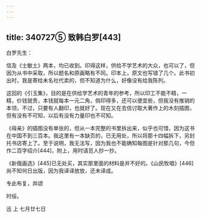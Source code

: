 ```yaml
---
---
---
```

title: 340727⑤ 致韩白罗[443]
---




白罗先生：

信及《士敏土》两本，均已收到。印得这样，供给不学艺术的大众，也可以了，但因为从书中采取，所以题名和原画略有不同。印本上，原文也写错了几个。此书初出时，我是寄给未名社代卖的，但不知道为什么，好像没有给我陈列。

这回的《引玉集》，目的是在供给学艺术的青年的参考，所以印工不能不精，一精，价钱就贵，本钱就每本一元二角，倘印得多，还可以便宜些，但我没有推销的本领，不过，只要有人翻印，也就好了。现在又在去信讨取大著作上的木刻插图，但有没有不可知，以后有没有力量印也不可知。

《母亲》的插图没有单张的，但从一本完整的书里拆出来，似乎也可惜，因为这书在中国不到三百本。我这里有一本缺页的，已无用处，所以将那十四幅拆下，另封托书店寄上了。至于说明，我无法写，因为我也不能确知每图是针对那几句，今但作二百字绍介[444]，附上，用时请觅人抄一抄。

《新俄画选》[445]已无处买，其实那里面的材料是并不好的。《山民牧唱》[446]尚不知何日出版，因为我译译放放，还未译成。

专此布复，并颂

时绥。

迅 上 七月廿七日